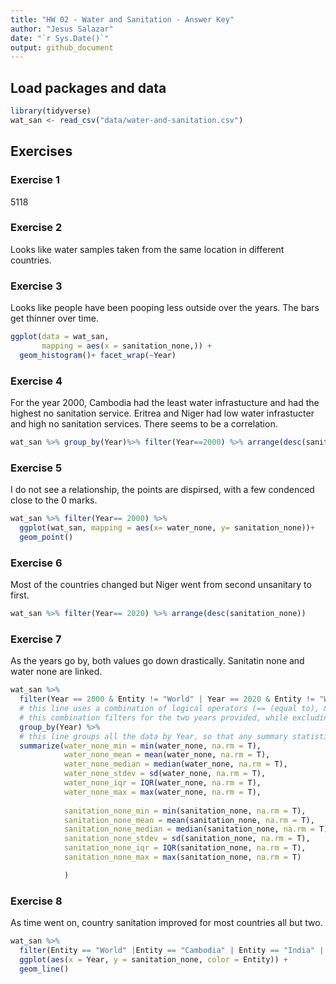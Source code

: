 ```yaml
---
title: "HW 02 - Water and Sanitation - Answer Key"
author: "Jesus Salazar"
date: "`r Sys.Date()`"
output: github_document
---
```


## Load packages and data

```r
library(tidyverse)
wat_san <- read_csv("data/water-and-sanitation.csv")
```

## Exercises

### Exercise 1

5118

### Exercise 2

Looks like water samples taken from the same location in different countries.

### Exercise 3

Looks like people have been pooping less outside over the years. The bars get thinner over time.

```r
ggplot(data = wat_san, 
       mapping = aes(x = sanitation_none,)) +
  geom_histogram()+ facet_wrap(~Year)
```

### Exercise 4

For the year 2000, Cambodia had the least water infrastucture and had the highest no sanitation service. Eritrea  and Niger had low water infrastucter and high no sanitation services. There seems to be a correlation. 

```r
wat_san %>% group_by(Year)%>% filter(Year==2000) %>% arrange(desc(sanitation_none))
```

### Exercise 5

I do not see a relationship, the points are dispirsed, with a few condenced close to the 0 marks.

```r
wat_san %>% filter(Year== 2000) %>%
  ggplot(wat_san, mapping = aes(x= water_none, y= sanitation_none))+
  geom_point()
```

### Exercise 6

Most of the countries changed but Niger went from second unsanitary to first. 

```r
wat_san %>% filter(Year== 2020) %>% arrange(desc(sanitation_none))
```

### Exercise 7

As the years go by, both values go down drastically. Sanitatin none and water none are linked.

```r
wat_san %>% 
  filter(Year == 2000 & Entity != "World" | Year == 2020 & Entity != "World") %>% 
  # this line uses a combination of logical operators (== (equal to), & (and), != (is not equal to), | (or))
  # this combination filters for the two years provided, while excluding any data associated with the "World" Entity
  group_by(Year) %>% 
  # this line groups all the data by Year, so that any summary statistics specified below are computed for each group
  summarize(water_none_min = min(water_none, na.rm = T),
            water_none_mean = mean(water_none, na.rm = T),
            water_none_median = median(water_none, na.rm = T),
            water_none_stdev = sd(water_none, na.rm = T),
            water_none_iqr = IQR(water_none, na.rm = T),
            water_none_max = max(water_none, na.rm = T),
            
            sanitation_none_min = min(sanitation_none, na.rm = T),
            sanitation_none_mean = mean(sanitation_none, na.rm = T),
            sanitation_none_median = median(sanitation_none, na.rm = T),
            sanitation_none_stdev = sd(sanitation_none, na.rm = T),
            sanitation_none_iqr = IQR(sanitation_none, na.rm = T),
            sanitation_none_max = max(sanitation_none, na.rm = T)

            )
```

### Exercise 8

As time went on, country sanitation improved for most countries all but two. 

```r
wat_san %>% 
  filter(Entity == "World" |Entity == "Cambodia" | Entity == "India" | Entity == "Eritrea" | Entity == "Niger" | Entity == "Ethiopia") %>% 
  ggplot(aes(x = Year, y = sanitation_none, color = Entity)) +
  geom_line()
```

